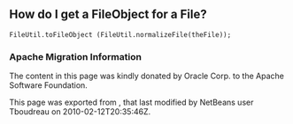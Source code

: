 <!--

    Licensed to the Apache Software Foundation (ASF) under one
    or more contributor license agreements.  See the NOTICE file
    distributed with this work for additional information
    regarding copyright ownership.  The ASF licenses this file
    to you under the Apache License, Version 2.0 (the
    "License"); you may not use this file except in compliance
    with the License.  You may obtain a copy of the License at

      http://www.apache.org/licenses/LICENSE-2.0

    Unless required by applicable law or agreed to in writing,
    software distributed under the License is distributed on an
    "AS IS" BASIS, WITHOUT WARRANTIES OR CONDITIONS OF ANY
    KIND, either express or implied.  See the License for the
    specific language governing permissions and limitations
    under the License.

-->

==How do I get a FileObject for a File?==

<pre>
FileUtil.toFileObject (FileUtil.normalizeFile(theFile));
</pre>

===Apache Migration Information===

The content in this page was kindly donated by Oracle Corp. to the
Apache Software Foundation.

This page was exported from , 
that last modified by NetBeans user Tboudreau 
on 2010-02-12T20:35:46Z.

